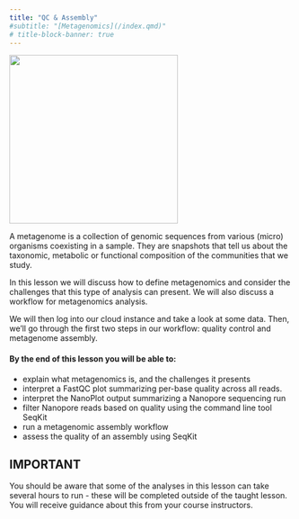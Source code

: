 ```yaml
---
title: "QC & Assembly"
#subtitle: "[Metagenomics](/index.qmd)"
# title-block-banner: true
---
```


![](/images/metagenomics_flowchart_short.png){fig-align="center" width="300" fig-alt="Flow diagram that shows the steps: Sequence reads, Quality control, Assembly, Binning and Taxonomy"}

A metagenome is a collection of genomic sequences from various (micro) organisms coexisting in a sample. They are snapshots that tell us about the taxonomic, metabolic or functional composition of the communities that we study.

In this lesson we will discuss how to define metagenomics and consider the challenges that this type of analysis can present. We will also discuss a workflow for metagenomics analysis.

We will then log into our cloud instance and take a look at some data. Then, we'll go through the first two steps in our workflow: quality control and metagenome assembly.

#### By the end of this lesson you will be able to:

-   explain what metagenomics is, and the challenges it presents
-   interpret a FastQC plot summarizing per-base quality across all reads.
-   interpret the NanoPlot output summarizing a Nanopore sequencing run
-   filter Nanopore reads based on quality using the command line tool SeqKit
-   run a metagenomic assembly workflow
-   assess the quality of an assembly using SeqKit

::: callout-important
## IMPORTANT

You should be aware that some of the analyses in this lesson can take several hours to run - these will be completed outside of the taught lesson. You will receive guidance about this from your course instructors.
:::
